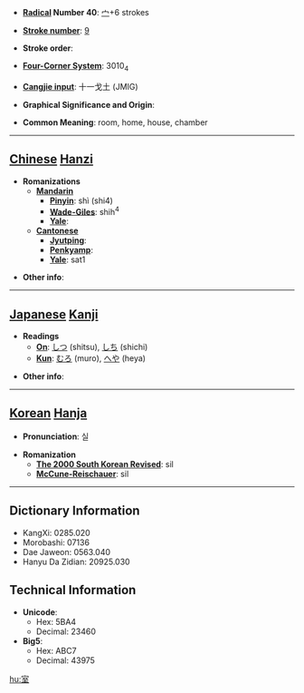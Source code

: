 * '''[[Wiktionary:Chinese radical index| Radical]] Number 40''': [[Wiktionary:Chinese radical index 宀|宀]]+6 strokes

* '''[[Wiktionary:Chinese total strokes index|Stroke number]]''': [[Wiktionary:Chinese total strokes index 9|9]]

* '''Stroke order''': 

* '''[[Wiktionary:Chinese four corner index|Four-Corner System]]''': 3010<sub>4</sub>

* '''[[Wiktionary:Chinese Cangjie index|Cangjie input]]''': 十一戈土 (JMIG)

* '''Graphical Significance and Origin''': 

* '''Common Meaning''': room, home, house, chamber

----

== [[Chinese]] [[Hanzi]] ==

* '''Romanizations'''
** '''[[Mandarin]]'''
*** '''[[Pinyin]]''': shì (shi4)
*** '''[[Wade-Giles]]''': shih<sup>4</sup>
*** '''[[Yale]]''': 
** '''[[Cantonese]]'''
*** '''[[Jyutping]]''':
*** '''[[Penkyamp]]''': 
*** '''[[Yale]]''': sat1

* '''Other info''': 

----

== [[Japanese]] [[Kanji]] ==

* '''Readings'''
** '''[[On]]''': [[しつ]] (shitsu), [[しち]] (shichi)
** '''[[Kun]]''': [[むろ]] (muro), [[へや]] (heya)

* '''Other info''':  

----

== [[Korean]] [[Hanja]] ==

* '''Pronunciation''': 실

* '''Romanization'''
** '''[[The 2000 South Korean Revised Romanization|The 2000 South Korean Revised]]''': sil
** '''[[McCune-Reischauer]]''': sil

----

== Dictionary Information ==

* KangXi: 0285.020
* Morobashi: 07136
* Dae Jaweon: 0563.040
* Hanyu Da Zidian: 20925.030

== Technical Information ==

* '''Unicode''':
** Hex: 5BA4
** Decimal: 23460
* '''Big5''':
** Hex: ABC7
** Decimal: 43975

[[hu:室]]